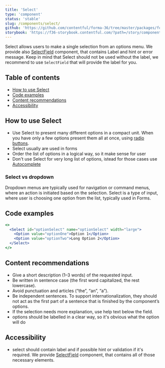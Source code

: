 ```yaml
---
title: 'Select'
type: 'component'
status: 'stable'
slug: /components/select/
github: 'https://github.com/contentful/forma-36/tree/master/packages/forma-36-react-components/src/components/Select'
storybook: 'https://f36-storybook.contentful.com/?path=/story/components-select--default'
---
```


Select allows users to make a single selection from an options menu.
We provide also [SelectField](https://f36.contentful.com/components/select-field/) component, that contains Label and hint or error message. Keep in mind that Select should not be used without the label, we recommend to use `SelectField` that will provide the label for you.

## Table of contents

- [How to use Select](#how-to-use-select)
- [Code examples](#code-examples)
- [Content recommendations](#content-recommendations)
- [Accessibility](#accessibility)

## How to use Select

- Use Select to present many different options in a compact unit. When you have only a few options present them all at once, using [radio buttons](https://f36.contentful.com/components/radio-button/).
- Select usually are used in forms
- Order the list of options in a logical way, so it make sense for user
- Don't use Select for very long list of options, istead for those cases use [Autocomplete](https://f36.contentful.com/components/autocomplete/)

### Select vs dropdown

Dropdown menus are typically used for navigation or command menus, where an action is initiated based on the selection.
Select is a type of input, where user is choosing one option from the list, typically used in Forms.

## Code examples

```jsx
<>
  <Select id="optionSelect" name="optionSelect" width="large">
    <Option value="optionOne">Option 1</Option>
    <Option value="optionTwo">Long Option 2</Option>
  </Select>
</>
```

## Content recommendations

- Give a short description (1–3 words) of the requested input.
- Be written in sentence case (the first word capitalized, the rest lowercase).
- Avoid punctuation and articles (“the”, “an”, “a”).
- Be independent sentences. To support internationalization, they should not act as the first part of a sentence that is finished by the component’s options.
- If the selection needs more explanation, use help text below the field.
- options should be labelled in a clear way, so it's obvious what the option will do

## Accessibility

- select should contain label and if possible hint or validation if it's required. We provide [SelectField](https://f36.contentful.com/components/select-field/) component, that contains all of those necessary elements.
